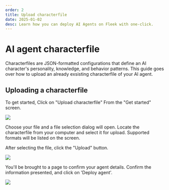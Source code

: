 ```yaml
---
order: 2
title: Upload characterfile
date: 2025-01-02
desc: Learn how you can deploy AI Agents on Fleek with one-click.
---
```


# AI agent characterfile

Characterfiles are JSON-formatted configurations that define an AI character's personality, knowledge, and behavior patterns.
This guide goes over how to upload an already exsisting characterfile of your AI agent.

## Uploading a characterfile

To get started, Click on "Upload characterfile"
From the "Get started" screen.

![](./b-flow-2.png)

Choose your file and a file selection dialog will open.
Locate the characterfile from your computer and select it for upload.
Supported formats will be listed on the screen.

After selecting the file, click the "Upload" button.

![](./b-flow-3.png)

You'll be brought to a page to confirm your agent details.
Confirm the information presented, and click on 'Deploy agent'.

![](./b-flow-3-1.png)
